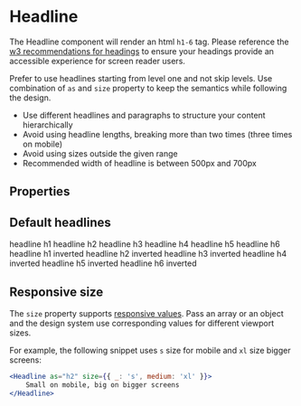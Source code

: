 
<Meta of={HeadlineStories} />

# Headline

<Primary />

The Headline component will render an html `h1-6` tag. Please reference the
[w3 recommendations for headings](https://www.w3.org/WAI/tutorials/page-structure/headings/) to ensure your headings
provide an accessible experience for screen reader users.

Prefer to use headlines starting from level one and not skip levels. Use combination of `as` and `size` property to keep
the semantics while following the design.

-   Use different headlines and paragraphs to structure your content hierarchically
-   Avoid using headline lengths, breaking more than two times (three times on mobile)
-   Avoid using sizes outside the given range
-   Recommended width of headline is between 500px and 700px

## Properties

<ArgTypes of={HeadlineStories} />
<StyledSystemLinks component="Headline" supportedProps={['margin', 'textAlign']} />

## Default headlines

<Unstyled>
    <ItemWrapper>
        <Headline as="h1">headline h1</Headline>
        <Headline as="h2">headline h2</Headline>
        <Headline as="h3">headline h3</Headline>
        <Headline as="h4">headline h4</Headline>
        <Headline as="h5">headline h5</Headline>
        <Headline as="h6">headline h6</Headline>
    </ItemWrapper>
    <ItemWrapper inverted>
        <Headline as="h1" inverted>
            headline h1 inverted
        </Headline>
        <Headline as="h2" inverted>
            headline h2 inverted
        </Headline>
        <Headline as="h3" inverted>
            headline h3 inverted
        </Headline>
        <Headline as="h4" inverted>
            headline h4 inverted
        </Headline>
        <Headline as="h5" inverted>
            headline h5 inverted
        </Headline>
        <Headline as="h6" inverted>
            headline h6 inverted
        </Headline>
    </ItemWrapper>
</Unstyled>

## Responsive size

The `size` property supports [responsive values](https://styled-system.com/responsive-styles/). Pass an array or an object
and the design system use corresponding values for different viewport sizes.

For example, the following snippet uses `s` size for mobile and `xl` size bigger screens:

```jsx
<Headline as="h2" size={{ _: 's', medium: 'xl' }}>
    Small on mobile, big on bigger screens
</Headline>
```

<Stories includePrimary={false} />
